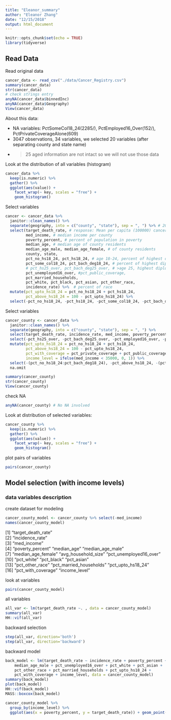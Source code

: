 ```yaml
---
title: "Eleanor_summary"
author: "Eleanor Zhang"
date: "12/15/2018"
output: html_document
---
```


```r
knitr::opts_chunk$set(echo = TRUE)
library(tidyverse)
```

## Read Data

Read original data

```r
cancer_data <- read_csv("./data/Cancer_Registry.csv")
summary(cancer_data)
str(cancer_data)
# check strings entry
anyNA(cancer_data$binnedInc)
anyNA(cancer_data$Geography)
View(cancer_data)
```


About this data:

*   NA variables: PctSomeCol18_24(2285/), PctEmployed16_Over(152/), PctPrivateCoverageAlone(609)
*   3047 observations, 34 variables, we selected 20 variables (after separating county and state name)
*   >25 aged information are not intact so we will not use those data

Look at the distribution of all variables (histogram)

```r
cancer_data %>%
  keep(is.numeric) %>% 
  gather() %>% 
  ggplot(aes(value)) +
    facet_wrap(~ key, scales = "free") +
    geom_histogram()
```

Select variables

```r
cancer <- cancer_data %>% 
  janitor::clean_names() %>% 
  separate(geography, into = c("county", "state"), sep = ", ") %>% # 20 variables
  select(target_death_rate, # response: Mean per capita (100000) cancer mortalities
         med_income, # median income per county
         poverty_percent, # percent of population in poverty
         median_age, # median age of county residents
         median_age_male, median_age_female, # of county residents
         county, state, 
         pct_no_hs18_24, pct_hs18_24, # age 18-24, percent of highest diploma less than/is high school 
         pct_some_col18_24, pct_bach_deg18_24, # percent of highest diploma:some colledge/bachelor
         # pct_hs25_over, pct_bach_deg25_over, # >age 25, highest diploma: high school/bachelor
         pct_unemployed16_over, #pct_public_coverage, 
         pct_married_households,
         pct_white, pct_black, pct_asian, pct_other_race,
         incidence_rate) %>%  # percent of race
  mutate(pct_upto_hs18_24 = pct_no_hs18_24 + pct_hs18_24,
         pct_above_hs18_24 = 100 - pct_upto_hs18_24) %>% 
  select(-pct_no_hs18_24, -pct_hs18_24, -pct_some_col18_24, -pct_bach_deg18_24)
```

Select variables

```r
cancer_county <- cancer_data %>% 
  janitor::clean_names() %>% 
  separate(geography, into = c("county", "state"), sep = ", ") %>% 
  select(target_death_rate, incidence_rate, med_income, poverty_percent, median_age:median_age_female, avg_household_size:pct_married_households) %>% 
  select(-pct_hs25_over, -pct_bach_deg25_over, -pct_employed16_over, -percent_married) %>% 
  mutate(pct_upto_hs18_24 = pct_no_hs18_24 + pct_hs18_24,
         pct_above_hs18_24 = 100 - pct_upto_hs18_24,
         pct_with_coverage = pct_private_coverage + pct_public_coverage_alone,
         income_level = ifelse(med_income < 35000, 0, 1)) %>% 
  select(-(pct_no_hs18_24:pct_bach_deg18_24), -pct_above_hs18_24, -(pct_private_coverage:pct_public_coverage_alone)) %>% 
  na.omit

summary(cancer_county)
str(cancer_county)
View(cancer_county)
```

check NA

```r
anyNA(cancer_county) # No NA involved
```


Look at distribution of selected variables:

```r
cancer_county %>%
  keep(is.numeric) %>% 
  gather() %>% 
  ggplot(aes(value)) +
    facet_wrap(~ key, scales = "free") +
    geom_histogram()
```


plot pairs of variables

```r
pairs(cancer_county)
```


## Model selection (with income levels)

### data variables description

create dataset for modeling

```r
cancer_county_model <- cancer_county %>% select(-med_income)
names(cancer_county_model)
```

 [1] "target_death_rate"      
 [2] "incidence_rate"         
 [3]  "med_income"            
 [4] "poverty_percent"        "median_age"             "median_age_male"       
 [7] "median_age_female"      "avg_household_size"     "pct_unemployed16_over" 
[10] "pct_white"              "pct_black"              "pct_asian"             
[13] "pct_other_race"         "pct_married_households" "pct_upto_hs18_24"      
[16] "pct_with_coverage"      "income_level"


look at variables

```r
pairs(cancer_county_model)
```

all variables

```r
all_var <- lm(target_death_rate ~. , data = cancer_county_model)
summary(all_var)
HH::vif(all_var)
```

backward selection

```r
step(all_var, direction='both')
step(all_var, direction='backward')
```

backward model

```r
back_model <- lm(target_death_rate ~ incidence_rate + poverty_percent + 
    median_age_male + pct_unemployed16_over + pct_white + pct_asian + 
    pct_other_race + pct_married_households + pct_upto_hs18_24 + 
    pct_with_coverage + income_level, data = cancer_county_model)
summary(back_model)
plot(back_model)
HH::vif(back_model)
MASS::boxcox(back_model)
```


```r
cancer_county_model %>% 
  group_by(income_level) %>% 
  ggplot(aes(x = poverty_percent, y = target_death_rate)) + geom_point() + geom_smooth() + facet_grid(~income_level)
```


